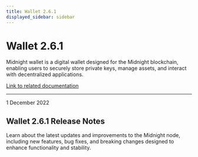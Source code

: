 ```yaml
---
title: Wallet 2.6.1
displayed_sidebar: sidebar
---
```


# Wallet 2.6.1

Midnight wallet is a digital wallet designed for the Midnight blockchain, enabling users to securely store private keys, manage assets, and interact with decentralized applications.

[Link to related documentation](../../learn/introduction/wallets)


---

<div 
  style={{
    marginTop: '0',
    fontSize: '1rem',
    fontWeight: 'normal',
    marginBottom: '0.5rem'
  }}
>
  1 December 2022
</div>

## Wallet 2.6.1 Release Notes

Learn about the latest updates and improvements to the Midnight node, including new features, bug fixes, and breaking changes designed to enhance functionality and stability.
